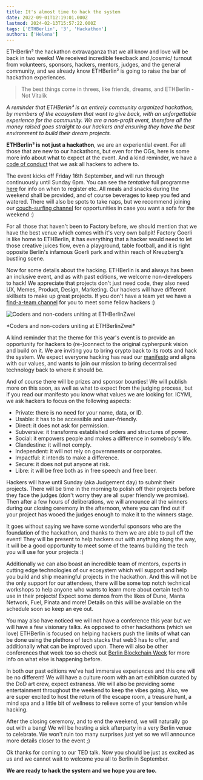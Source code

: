 ```yaml
---
title: It's almost time to hack the system
date: 2022-09-01T12:19:01.000Z
lastmod: 2024-02-13T15:57:22.000Z
tags: ['ETHBerlin', '3', 'Hackathon']
authors: ['Helena']
---
```


​ETHBerlin³ the hackathon extravaganza that we all know and love will be back in two weeks! We received incredible feedback and /cosmic/ turnout from volunteers, sponsors, hackers, mentors, judges, and the general community, and we already know ETHBerlin³ is going to raise the bar of hackathon experiences.

> The best things come in threes, like friends, dreams, and ETHBerlin - Not Vitalik

_A reminder that ETHBerlin³ is an entirely community organized hackathon, by members of the ecosystem that want to give back, with an unforgettable experience for the community. We are a non-profit event, therefore all the money raised goes straight to our hackers and ensuring they have the best environment to build their dream projects._

**ETHBerlin³ is not just a hackathon**, we are an experiential event. For all those that are new to our hackathons, but even for the OGs, here is some more info about what to expect at the event. And a kind reminder, we have a [code of conduct](https://ethberlin.ooo/code-of-conduct/) that we ask all hackers to adhere to.

The event kicks off Friday 16th September, and will run through continuously until Sunday 6pm. You can see the _tentative_ full programme [here](https://ethberlin.ooo/program/) for info on when to register etc. All meals and snacks during the weekend shall be provided, and of course beverages to keep you fed and watered. There will also be spots to take naps, but we recommend joining our [couch-surfing channel](https://matrix.to/#/#couchsurfing:tchncs.de) for opportunities in case you want a sofa for the weekend :)

For all those that haven't been to Factory before, we should mention that we have the best venue which comes with it's very own ballpit! Factory Goerli is like home to ETHBerlin, it has everything that a hacker would need to let those creative juices flow, even a playground, table football, and it is right opposite Berlin's infamous Goerli park and within reach of Kreuzberg's bustling scene.

Now for some details about the hacking. ETHBerlin is and always has been an inclusive event, and as with past editions, we welcome non-developers to hack! We appreciate that projects don't just need code, they also need UX, Memes, Product, Design, Marketing. Our hackers will have different skillsets to make up great projects. If you don't have a team yet we have a [find-a-team channel](https://matrix.to/#/#find:tchncs.de) for you to meet some fellow hackers :)

![Coders and non-coders uniting at ETHBerlinZwei](/static/images/2022/hack-1.jpg)

<div className="text-center">*Coders and non-coders uniting at ETHBerlinZwei*</div>

A kind reminder that the theme for this year's event is to provide an opportunity for hackers to (re-)connect to the original cypherpunk vision and build on it. We are inviting you to bring crypto back to its roots and hack the system. We expect everyone hacking has read our [manifesto](https://ethberlin.ooo/manifesto/) and aligns with our values, and wants to join our mission to bring decentralised technology back to where it should be.

And of course there will be prizes and sponsor bounties! We will publish more on this soon, as well as what to expect from the judging process, but if you read our manifesto you know what values we are looking for. ICYMI, we ask hackers to focus on the following aspects:

- Private: there is no need for your name, data, or ID.
- Usable: it has to be accessible and user-friendly.
- Direct: it does not ask for permission.
- Subversive: it transforms established orders and structures of power.
- Social: it empowers people and makes a difference in somebody's life.
- Clandestine: it will not comply.
- Independent: it will not rely on governments or corporates.
- Impactful: it intends to make a difference.
- Secure: it does not put anyone at risk.
- Libre: it will be free both as in free speech and free beer.

Hackers will have until Sunday (aka Judgement day) to submit their projects. There will be time in the morning to polish off their projects before they face the judges (don't worry they are all super friendly we promise). Then after a few hours of deliberations, we will announce all the winners during our closing ceremony in the afternoon, where you can find out if your project has wooed the judges enough to make it to the winners stage.

It goes without saying we have some wonderful sponsors who are the foundation of the hackathon, and thanks to them we are able to pull off the event! They will be present to help hackers out with anything along the way, it will be a good opportunity to meet some of the teams building the tech you will use for your projects :)

Additionally we can also boast an incredible team of mentors, experts in cutting edge technologies of our ecosystem which will support and help you build and ship meaningful projects in the hackathon. And this will not be the only support for our attendees, there will be some top notch technical workshops to help anyone who wants to learn more about certain tech to use in their projects! Expect some demos from the likes of Dune, Manta Network, Fuel, Pinata and more! Details on this will be available on the schedule soon so keep an eye out.

You may also have noticed we will not have a conference this year but we will have a few visionary talks. As opposed to other hackathons (which we love) ETHBerlin is focused on helping hackers push the limits of what can be done using the plethora of tech stacks that web3 has to offer, and additionally what can be improved upon. There will also be other conferences that week too so check out [Berlin Blockchain Week](https://blockchainweek.berlin/) for more info on what else is happening before.

In both our past editions we've had immersive experiences and this one will be no different! We will have a culture room with an art exhibition curated by the DoD art crew, expect extraness. We will also be providing some entertainment throughout the weekend to keep the vibes going. Also, we are super excited to host the return of the escape room, a treasure hunt, a mind spa and a little bit of wellness to relieve some of your tension while hacking.

After the closing ceremony, and to end the weekend, we will naturally go out with a bang! We will be hosting a sick afterparty in a very Berlin venue to celebrate. We won't ruin too many surprises just yet so we will announce more details closer to the event ;)

Ok thanks for coming to our TED talk. Now you should be just as excited as us and we cannot wait to welcome you all to Berlin in September.

**We are ready to hack the system and we hope you are too.**

​
